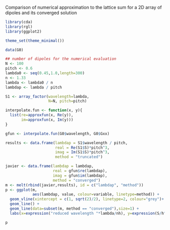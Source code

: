 Comparison of numerical approximation to the lattice sum for a 2D array of dipoles and its converged solution


```r
library(cda)
library(rgl)
library(ggplot2)
```

```r
theme_set(theme_minimal())
```

```r
data(G0)

## number of dipoles for the numerical evaluation
N <- 100
pitch <- 0.6
lambda0 <- seq(0.45,1.0,length=300)
n <- 1.33
lambda <- lambda0 / n
lambdap <- lambda / pitch

S1 <- array_factor(wavelength=lambda,
                   N=N, pitch=pitch)

interpolate.fun <- function(x, y){
  list(re=approxfun(x, Re(y)),
       im=approxfun(x, Im(y)))
}

gfun <- interpolate.fun(G0$wavelength, G0$Gxx)

results <- data.frame(lambdap = S1$wavelength / pitch,
                      real = Re(S1$S)*pitch^3,
                      imag = Im(S1$S)*pitch^3,
                      method = "truncated")

javier <- data.frame(lambdap = lambdap,
                     real = gfun$re(lambdap),
                     imag = gfun$im(lambdap),
                     method = "converged")
m <- melt(rbind(javier,results), id = c("lambdap", "method"))
p <- ggplot(m,
            aes(lambdap, value, colour=variable, linetype=method)) +
  geom_vline(xintercept = c(1, sqrt(2)/2), linetype=2, colour="grey")+
  geom_line() +  
  geom_line(data=subset(m, method == "converged"),size=1) + 
  labs(x=expression("reduced wavelength "*lambda/nh), y=expression(S/h^3))

p
```

